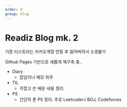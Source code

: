 ```yaml
---
order: 0
group: blog
---
```


# Readiz Blog mk. 2

기존 티스토리는 카카오계정 연동 후 잃어버려서 소생불가

Github Pages 기반으로 새롭게 재구축 중..

- Diary
  - 잡담이나 메모 위주
- TIL
  - 각잡고 쓴 배운 내용 정리
- PS
  - 간단히 푼 PS 정리. 주로 Leetcode나 BOJ, Codeforces.

<Comment />